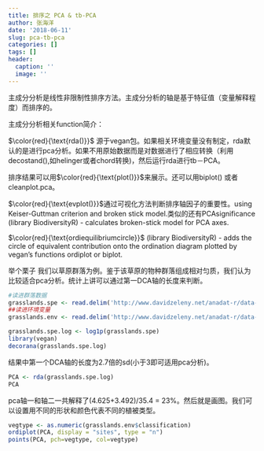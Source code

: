 ```yaml
---
title: 排序之 PCA & tb-PCA
author: 张海洋
date: '2018-06-11'
slug: pca-tb-pca
categories: []
tags: []
header:
  caption: ''
  image: ''
---
```



主成分分析是线性非限制性排序方法。主成分分析的轴是基于特征值（变量解释程度）而排序的。


主成分分析相关function简介：


$\color{red}{\text{rda()}}$ 源于vegan包。如果相关环境变量没有制定，rda默认的是进行pca分析。如果不用原始数据而是对数据进行了相应转换（利用decostand(),如helinger或者chord转换)，然后运行rda进行tb－PCA。

排序结果可以用$\color{red}{\text{plot()}}$来展示。还可以用biplot() 或者cleanplot.pca。

$\color{red}{\text{evplot()}}$通过可视化方法判断排序轴因子的重要性。using Keiser-Guttman criterion and broken stick model.类似的还有PCAsignificance (library BiodiversityR) - calculates broken-stick model for PCA axes. 

$\color{red}{\text{ordiequilibriumcircle}}$ (library BiodiversityR) - adds the circle of equivalent contribution onto the ordination diagram plotted by vegan's functions ordiplot or biplot. 


举个栗子
我们以草原群落为例。鉴于该草原的物种群落组成相对匀质，我们认为比较适合pca分析。统计上讲可以通过第一DCA轴的长度来判断。
```r
#读进群落数据
grasslands.spe <- read.delim('http://www.davidzeleny.net/anadat-r/data-download/grasslands-spe.txt', row.names = 1)
##读进环境变量
grasslands.env <- read.delim('http://www.davidzeleny.net/anadat-r/data-download/grasslands-env.txt')

grasslands.spe.log <- log1p(grasslands.spe)
library(vegan)
decorana(grasslands.spe.log)
```

结果中第一个DCA轴的长度为2.7倍的sd(小于3即可适用pca分析)。

```r
PCA <- rda(grasslands.spe.log)
PCA
```
pca轴一和轴二一共解释了(4.625+3.492)/35.4 = 23%。然后就是画图。我们可以设置用不同的形状和颜色代表不同的植被类型。
```r
vegtype <- as.numeric(grasslands.env$classification)
ordiplot(PCA, display = "sites", type = "n")
points(PCA, pch=vegtype, col=vegtype)
```

